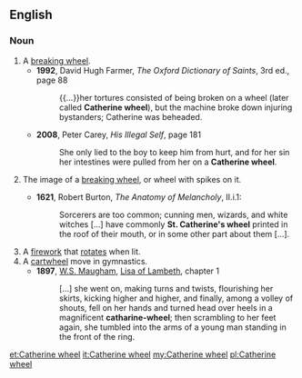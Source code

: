 ==English==
{{wikipedia}}

===Noun===
{{en-noun|head=[[Catherine]] [[wheel]]}}

# A [[breaking wheel]].
#* '''1992''', David Hugh Farmer, ''The Oxford Dictionary of Saints'', 3rd ed., page 88
#*: {{...}}her tortures consisted of being broken on a wheel (later called '''Catherine wheel'''), but the machine broke down injuring bystanders; Catherine was beheaded.
#* '''2008''', Peter Carey, ''His Illegal Self‎'', page 181
#*: She only lied to the boy to keep him from hurt, and for her sin her intestines were pulled from her on a '''Catherine wheel'''.
# {{context|chiefly|_|heraldry}} The image of a [[breaking wheel]], or wheel with spikes on it.
#*'''1621''', Robert Burton, ''The Anatomy of Melancholy'', II.i.1:
#*:Sorcerers are too common; cunning men, wizards, and white witches [...] have commonly '''St. Catherine's wheel''' printed in the roof of their mouth, or in some other part about them [...].
# A [[firework]] that [[rotate]]s when lit.
# A [[cartwheel]] move in gymnastics.
#* '''1897''', [[w:W. Somerset Maugham|W.S. Maugham]], [[s:Liza of Lambeth|Lisa of Lambeth]], chapter 1
#*:[...] she went on, making turns and twists, flourishing her skirts, kicking higher and higher, and finally, among a volley of shouts, fell on her hands and turned head over heels in a magnificent '''catharine-wheel'''; then scrambling to her feet again, she tumbled into the arms of a young man standing in the front of the ring. 

[[et:Catherine wheel]]
[[it:Catherine wheel]]
[[my:Catherine wheel]]
[[pl:Catherine wheel]]
